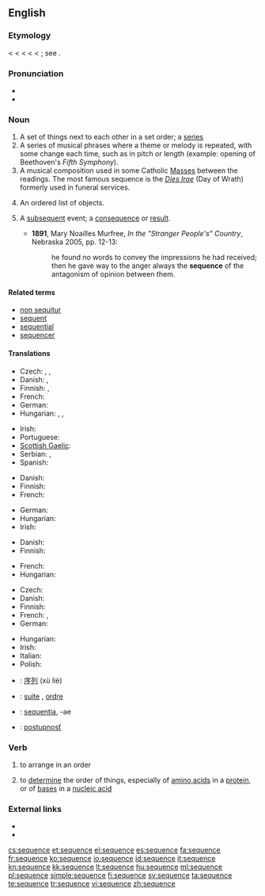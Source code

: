 {{also|séquence}}
==English==
{{wikipedia}}

===Etymology===
< {{etyl|enm}} {{term|sequence|lang=enm}} < {{etyl|fro}} {{term|sequence|lang=fr||a sequence of cards, answering verses}} < {{etyl|LL.}} {{term|sequentia||a following}} < {{etyl|la}} {{term|sequens||following|lang=la}} < {{term|sequi||to follow|lang=la}}; see {{term|sequent|lang=en}}.

===Pronunciation===
* {{IPA|/ˈsikwəns/|/ˈsikwɛns/}}
* {{audio|en-us-sequence.ogg|Audio (US)}}

===Noun===
{{en-noun}}

# A set of things next to each other in a set order; a [[series]]
# A series of musical phrases where a theme or melody is repeated, with some change each time, such as in pitch or length (example: opening of Beethoven's ''Fifth Symphony'').
# A musical composition used in some Catholic [[Mass]]es between the readings.  The most famous sequence is the ''[[Dies Irae]]'' (Day of Wrath) formerly used in funeral services.
# {{mathematics}} An ordered list of objects.
# {{context|now|_|rare}} A [[subsequent]] event; a [[consequence]] or [[result]].
#*'''1891''', Mary Noailles Murfree, ''In the "Stranger People's" Country'', Nebraska 2005, pp. 12-13:
#*:he found no words to convey the impressions he had received; then he gave way to the anger always the '''sequence''' of the antagonism of opinion between them.

====Related terms====
* [[non sequitur]]
* [[sequent]]
* [[sequential]]
* [[sequencer]]

====Translations====
{{trans-top|set of things in a set order}}
* Czech: {{t+|cs|řada|f}}, {{t-|cs|sled|m}}, {{t|cs|sekvence|f}}
* Danish: {{t|da|rækkefølge|c}}, {{t|da|sekvens|c}}
* Finnish: {{t+|fi|sarja}}, {{t-|fi|sekvenssi}}
* French: {{t+|fr|séquence|f}}
* German: {{t+|de|Reihenfolge|f}}
* Hungarian: {{t+|hu|sorozat}}, {{t+|hu|szekvencia}}, {{t+|hu|sor}}
{{trans-mid}}
* Irish: {{t-|ga|seicheamh|m|xs=Irish}}
* Portuguese: {{t|pt|sequência|f}}
* [[Scottish Gaelic]]: {{t-|gd|leanmhainn|m|xs=Scottish Gaelic}}
* Serbian: {{t-|sr|niz}}, {{t-|sr|redosled}}
* Spanish: {{t-|es|secuencia|f}}
{{trans-bottom}}

{{trans-top|series of musical phrases where a theme or melody is repeated}}
* Danish: {{t|da|tonerække|c}}
* Finnish: {{t-|fi|sekvenssi}}
* French: {{t+|fr|séquence|f}}
{{trans-mid}}
* German: {{t+|de|Sequenz|f}}
* Hungarian: {{t+|hu|szekvencia}}
* Irish: {{t-|ga|seicheamh|m|xs=Irish}}
{{trans-bottom}}

{{trans-top|poetic, music composition used in some Catholic Masses between the readings}}
* Danish: {{t|da|sekvens|c}}
* Finnish: {{t-|fi|sekvenssi}}
{{trans-mid}}
* French: {{t+|fr|séquence|f}}
* Hungarian: {{t+|hu|szekvencia}}
{{trans-bottom}}

{{trans-top|in mathematics, an ordered list of objects}}
* Czech: {{t-|cs|posloupnost|f}}
* Danish: {{t|da|følge|c}}
* Finnish: {{t+|fi|sarja}}
* French: {{t+|fr|suite|f}}, {{t+|fr|séquence|f}}
* German: {{t+|de|Folge|f}}
{{trans-mid}}
* Hungarian: {{t+|hu|sorozat}}
* Irish: {{t-|ga|seicheamh|m|xs=Irish}}
* Italian: {{t-|it|successione|f}}
* Polish: {{t+|pl|ciąg|m}}
{{trans-bottom}}

{{checktrans-top}}
* {{ttbc|Chinese}}: [[序列]] (xù liè)
* {{ttbc|French}}: [[suite]] {{f}}, [[ordre]] {{m}}
* {{ttbc|Latin}}: [[sequentia]], -ae {{f}}
* {{ttbc|Slovak}}: [[postupnosť]] {{f}}
{{trans-bottom}}

===Verb===
{{en-verb|sequences|sequencing|sequenced}}

# {{transitive}} to arrange in an order
# {{transitive}} to [[determine]] the order of things, especially of [[amino acid]]s in a [[protein]], or of [[base]]s in a [[nucleic acid]]

===External links===
* {{R:Webster 1913}}
* {{R:Century 1911}}

[[cs:sequence]]
[[et:sequence]]
[[el:sequence]]
[[es:sequence]]
[[fa:sequence]]
[[fr:sequence]]
[[ko:sequence]]
[[io:sequence]]
[[id:sequence]]
[[it:sequence]]
[[kn:sequence]]
[[kk:sequence]]
[[lt:sequence]]
[[hu:sequence]]
[[ml:sequence]]
[[pl:sequence]]
[[simple:sequence]]
[[fi:sequence]]
[[sv:sequence]]
[[ta:sequence]]
[[te:sequence]]
[[tr:sequence]]
[[vi:sequence]]
[[zh:sequence]]